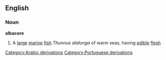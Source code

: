 ==English==
===Noun===
{{wikipedia}}
'''albacore'''
#A [[large]] [[marine]] [[fish]] ''Thunnus alalunga'' of warm seas, having [[edible]] [[flesh]]
[[Category:Arabic derivations]]
[[Category:Portuguese derivations]]